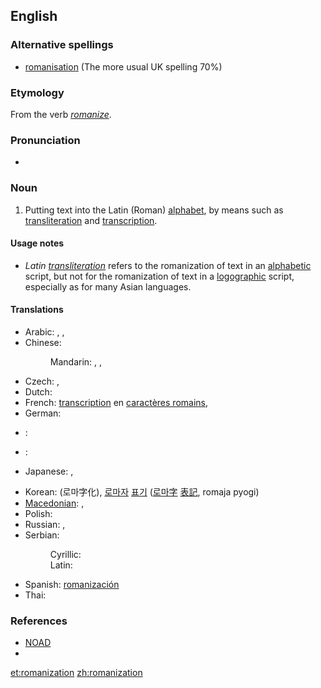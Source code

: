 {{wikipedia}}
==English==

===Alternative spellings===
* [[romanisation]] (The more usual UK spelling 70%)

===Etymology===
From the verb ''[[romanize]]''.

===Pronunciation===
* {{audio|en-us-Romanization.ogg|Audio (US)}}

===Noun===
{{en-noun}}

# Putting text into the Latin (Roman) [[alphabet]], by means such as [[transliteration]] and [[transcription]].

====Usage notes====
* ''Latin [[transliteration]]'' refers to the romanization of text in an [[alphabetic]] script, but not for the romanization of text in a [[logographic]] script, especially as for many Asian languages.

====Translations====
{{trans-top|Putting text into the Latin (Roman) alphabet}}
* Arabic: {{t|ar|رومنة|f|tr=ráwmana|sc=Arab}}, {{t|ar|نقحرة|f|tr=náqHara|sc=Arab}},  {{t|ar|كرشنة|f|tr=kárshana|sc=Arab}}
* Chinese:
*: Mandarin: {{t|zh|羅馬化}},  {{t|zh|罗马化|tr=Luómǎhuà}},  {{t|zh|拉丁化|tr=Lādīnghuà}}
* Czech: {{t|cs|romanizace|f}},  {{t|cs|latinizace|f}}
* Dutch: {{t+|nl|romanisatie|f}}
* French: [[transcription]] en [[caractère romain|caractères romains]],  {{t+|fr|romanisation}}
* German: {{t|de|Romanisierung}}
* {{trreq|Hebrew}}:
* {{trreq|Hindi}}:
* Japanese: {{t|ja|ラテン文字化|tr=Raten mojika|sc=Jpan}},  {{t|ja|ローマ字化|tr=Rōmajika|sc=Jpan}}
{{trans-mid}}
* Korean: {{t|ko|로마자화|tr=Romajahwa|sc=Kore}} (로마字化), [[로마자]] [[표기]] ([[로마字]] [[表記]], romaja pyogi)
* [[Macedonian]]: {{t|mk|романизација|f|tr=romanizácija|sc=Cyrl|xs=Macedonian}},  {{t|mk|латинизација|f|tr=latinizácija|sc=Cyrl|xs=Macedonian}}
* Polish: {{t|pl|latynizacja|f}}
* Russian: {{t|ru|латинизация|f|tr=latinizácija|sc=Cyrl}},  {{t|ru|романизация|f|tr=romanizácija|sc=Cyrl}}
* Serbian: 
*: Cyrillic: {{t|sr|латинизациjа|f|sc=Cyrl}}
*: Latin: {{t|sr|latinizacija|f}}
* Spanish: [[romanización]] {{f}}
* Thai: {{t|th|ทำให้เป็นแบบโรมัน|sc=Thai}}
{{trans-bottom}}

===References===
* [[NOAD]]
* {{R:Canadian Oxford 2004|romanize}}

[[et:romanization]]
[[zh:romanization]]